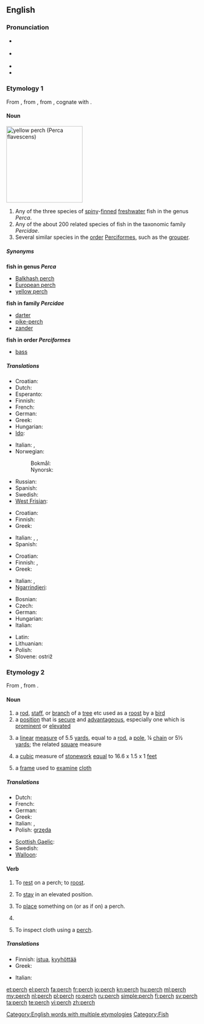 ==English==

===Pronunciation===
* {{a|UK}} {{IPA|/pɜːtʃ/}}
* {{a|US}} {{IPA|/pɝtʃ/}}
* {{audio|en-us-perch.ogg|Audio (US)}}
* {{rhymes|ɜː(r)tʃ}}

===Etymology 1===
From {{etyl|fr}} {{term|perche|lang=fr}}, from {{etyl|la}} {{term|perca|lang=la}}, from {{etyl|grc}} {{term|πέρκη||perch|tr=perkē|lang=grc}}, cognate with {{term|περκνός||dark-spotted|tr=perknos|lang=grc}}.

====Noun====
[[Image:YellowPerch.jpg|right|thumb|200px|yellow perch (''Perca flavescens'')]]
{{en-noun|es|pl2=perch}}

# Any of the three species of [[spiny]]-[[fin|finned]] [[freshwater]] fish in the genus ''Perca''.
# Any of the about 200 related species of fish in the taxonomic family ''Percidae''.
# Several similar species in the [[order]] [[Perciformes]], such as the [[grouper]].

=====Synonyms=====
'''fish in genus ''Perca'''''
* [[Balkhash perch]]
* [[European perch]]
* [[yellow perch]]
'''fish in family ''Percidae'''''
* [[darter]]
* [[pike-perch]]
* [[zander]]
'''fish in order ''Perciformes'''''
* [[bass]]

=====Translations=====
{{trans-top|fish of the genus ''Perca''}}
* Croatian: {{t-|hr|grgeč|m}}
* Dutch: {{t+|nl|baars|m}}
* Esperanto: {{t-|eo|perko|xs=Esperanto}}
* Finnish: {{t+|fi|ahven}}
* French: {{t+|fr|perche|f}}
* German: {{t+|de|Barsch|m}}
* Greek: {{t+|el|πέρκα|f|tr=pérka}}
* Hungarian: {{t+|hu|sügér}}
* [[Ido]]: {{t+|io|perko|xs=Ido}}
{{trans-mid}}
* Italian: {{t-|it|pesce persico|m}},  {{t-|it|perca}}
* Norwegian:
*: Bokmål: {{t+|no|abbor}}
*: Nynorsk: {{t|nn|åbor|xs=Norwegian Nynorsk}}
* Russian: {{t+|ru|окунь|m|tr=ókun'}}
* Spanish: {{t-|es|perca|f}}
* Swedish: {{t+|sv|abborre|c}}
* [[West Frisian]]: {{t-|fy|bears|c|xs=West Frisian}}
{{trans-bottom}}

{{trans-top|fish in the taxonomic family ''Percidae''}}
* Croatian: {{t|hr|grgeči|m|p}}
* Finnish: {{t+|fi|ahven}}
* Greek: {{t+|el|πέρκα|f|tr=pérka}}
{{trans-mid}}
* Italian: {{t|it|luccioperca}},  {{t|it|sandra}},  {{t-|it|luccio}}
* Spanish: {{t-|es|perca|f}}
{{trans-bottom}}

{{trans-top|fish in the taxonomic order ''Perciformes''}}
* Croatian: {{t|hr|grgečke|f|p}}
* Finnish: {{t-|fi|ahvenkala}}, {{t+|fi|ahven}}
* Greek: {{t+|el|πέρκα|f|tr=pérka}}
{{trans-mid}}
* Italian: {{t-|it|spigola}},  {{t+|it|branzino}}
* [[Ngarrindjeri]]: {{tø|nay|pillulkie}}
{{trans-bottom}}

{{checktrans-top}}
* Bosnian: {{t-|bs|grgeč}}
* Czech: {{t-|cs|okoun|m}}
* German: {{t+|de|Barsch|m}}
* Hungarian: {{t+|hu|sügér}}
* Italian: {{t-|it|pesce persico}}
{{trans-mid}}
* Latin: {{t-|la|perca}}
* Lithuanian: {{t|lt|ešerys|m|xs=Lithuanian}}
* Polish: {{t|pl|okoń |m}}
* Slovene: ostriž {{m}}
{{trans-bottom}}

===Etymology 2===
From {{etyl|fr}} {{term|perche|lang=fr}}, from {{etyl|la}} {{term|pertica||staff”, “long pole”, “measuring rod|lang=la}}.

====Noun====
{{en-noun|es|pl2=perch}}

# a [[rod]], [[staff]], or [[branch]] of a [[tree]] etc used as a [[roost]] by a [[bird]]
# a [[position]] that is [[secure]] and [[advantageous]], especially one which is [[prominent]] or [[elevated]]
# {{dated}} a [[linear]] [[measure]] of 5.5 [[yards]], equal to a [[rod]], a [[pole]], ¼ [[chain]] or 5½ [[yard]]s; the related [[square]] measure
# a [[cubic]] measure of [[stonework]] [[equal]] to 16.6 x 1.5 x 1 [[feet]]
# {{textiles}} a [[frame]] used to [[examine]] [[cloth]]

=====Translations=====
{{trans-top|rod used by bird}}
* Dutch: {{t|nl|stok|m}}
* French: {{t+|fr|perchoir|m}}
* German: {{t|de|Hühnerstange|f}}
* Greek: {{t+|el|κούρνια|f|tr=koúrnia}}
* Italian: {{t+|it|pertica|f}},  {{t-|it|trespolo|m}}
* Polish: [[grzęda]] {{f}}
{{trans-mid}}
* [[Scottish Gaelic]]: {{t-|gd|spiris|f|xs=Scottish Gaelic}}
* Swedish: {{t|sv|sittpinne|c}}
* [[Walloon]]: {{t|wa|djok|m|xs=Walloon}}
{{trans-bottom}}

====Verb====
{{en-verb|perch|es}}

# {{intransitive}} To [[rest]] on a perch; to [[roost]].
# {{intransitive}} To [[stay]] in an elevated position.
# {{transitive}} To [[place]] something on (or as if on) a perch.
# {{rfdef|informal, figurative uses}}
# {{transitive|intransitive|textiles}} To inspect cloth using a [[perch#Noun|perch]].

=====Translations=====
{{trans-top|to rest on a perch}}
{{trans-mid}}
{{trans-bottom}}
{{trans-top|to stay in an elevated position}}
{{trans-mid}}
{{trans-bottom}}
{{trans-top|to place something on a perch}}
{{trans-mid}}
{{trans-bottom}}
{{trans-top|textiles}}
{{trans-mid}}
{{trans-bottom}}
{{checktrans-top}}
* Finnish: [[istua]], [[kyyhöttää]]
* Greek: {{t|el|κουρνιάζω|tr=kourniázo}}
{{trans-mid}}
* Italian: {{t+|it|appollaiarsi}}
{{trans-bottom}}

[[Category:English words with multiple etymologies]]
[[Category:Fish]]

[[et:perch]]
[[el:perch]]
[[fa:perch]]
[[fr:perch]]
[[io:perch]]
[[kn:perch]]
[[hu:perch]]
[[ml:perch]]
[[my:perch]]
[[nl:perch]]
[[pl:perch]]
[[ro:perch]]
[[ru:perch]]
[[simple:perch]]
[[fi:perch]]
[[sv:perch]]
[[ta:perch]]
[[te:perch]]
[[vi:perch]]
[[zh:perch]]